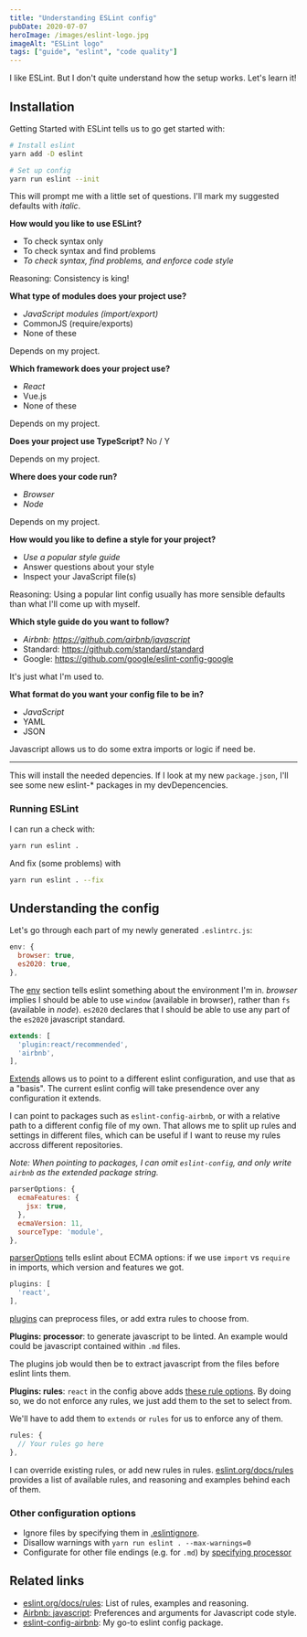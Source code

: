 ```yaml
---
title: "Understanding ESLint config"
pubDate: 2020-07-07
heroImage: /images/eslint-logo.jpg
imageAlt: "ESLint logo"
tags: ["guide", "eslint", "code quality"]
---
```


I like ESLint. But I don't quite understand how the setup works. Let's learn it!

## Installation

Getting Started with ESLint tells us to go get started with:

```bash
# Install eslint
yarn add -D eslint

# Set up config
yarn run eslint --init
```

This will prompt me with a little set of questions. I'll mark my suggested defaults with _italic_.

**How would you like to use ESLint?**
- To check syntax only
- To check syntax and find problems
- _To check syntax, find problems, and enforce code style_

Reasoning: Consistency is king!

**What type of modules does your project use?**
- _JavaScript modules (import/export)_
- CommonJS (require/exports)
- None of these

Depends on my project.

**Which framework does your project use?**
- _React_
- Vue.js
- None of these

Depends on my project.

**Does your project use TypeScript?**  No / Y

Depends on my project.

**Where does your code run?**
- _Browser_
- _Node_

Depends on my project.

**How would you like to define a style for your project?**
- _Use a popular style guide_
- Answer questions about your style
- Inspect your JavaScript file(s)

Reasoning: Using a popular lint config usually has more sensible defaults than what I'll come up with myself.

**Which style guide do you want to follow?**
- _Airbnb: https://github.com/airbnb/javascript_
- Standard: https://github.com/standard/standard
- Google: https://github.com/google/eslint-config-google

It's just what I'm used to.

**What format do you want your config file to be in?**
- _JavaScript_
- YAML
- JSON

Javascript allows us to do some extra imports or logic if need be.

***

This will install the needed depencies. If I look at my new `package.json`, I'll see some new eslint-* packages in my devDepencencies.

### Running ESLint

I can run a check with:
```bash
yarn run eslint .
```

And fix (some problems) with
```bash
yarn run eslint . --fix
```

## Understanding the config

Let's go through each part of my newly generated `.eslintrc.js`:

```js
env: {
  browser: true,
  es2020: true,
},
```
The [env](https://eslint.org/docs/user-guide/configuring#specifying-environments) section tells eslint something about the environment I'm in. _browser_ implies I should be able to use `window` (available in browser), rather than `fs` (available in _node_). `es2020` declares that I should be able to use any part of the `es2020` javascript standard.

```js
extends: [
  'plugin:react/recommended',
  'airbnb',
],
```

[Extends](https://eslint.org/docs/user-guide/configuring#using-a-configuration-file) allows us to point to a different eslint configuration, and use that as a "basis". The current eslint config will take presendence over any configuration it extends.

I can point to packages such as `eslint-config-airbnb`, or with a relative path to a different config file of my own. That allows me to split up rules and settings in different files, which can be useful if I want to reuse my rules accross different repositories.

_Note: When pointing to packages, I can omit `eslint-config`, and only write `airbnb` as the extended package string._

```js
parserOptions: {
  ecmaFeatures: {
    jsx: true,
  },
  ecmaVersion: 11,
  sourceType: 'module',
},
```

[parserOptions](https://eslint.org/docs/user-guide/configuring#specifying-parser-options) tells eslint about ECMA options: if we use `import` vs `require` in imports, which version and features we got.


```js
plugins: [
  'react',
],
```

[plugins](https://eslint.org/docs/user-guide/configuring#specifying-parser-options) can preprocess files, or add extra rules to choose from.

**Plugins: processor**: to generate javascript to be linted. An example would could be javascript contained within `.md` files.

The plugins job would then be to extract javascript from the files before eslint lints them.

**Plugins: rules**: `react` in the config above adds [these rule options](https://github.com/yannickcr/eslint-plugin-react). By doing so, we do not enforce any rules, we just add them to the set to select from.

We'll have to add them to `extends` or `rules` for us to enforce any of them.


```js
rules: {
  // Your rules go here
},
```

I can override existing rules, or add new rules in rules. [eslint.org/docs/rules](https://eslint.org/docs/rules/) provides a list of available rules, and reasoning and examples behind each of them.

### Other configuration options
- Ignore files by specifying them in [.eslintignore](https://eslint.org/docs/user-guide/configuring#eslintignore).
- Disallow warnings with `yarn run eslint . --max-warnings=0`
- Configurate for other file endings (e.g. for `.md`) by [specifying processor](https://eslint.org/docs/user-guide/configuring#eslintignore)


## Related links
- [eslint.org/docs/rules](https://eslint.org/docs/rules/): List of rules, examples and reasoning.
- [Airbnb: javascript](https://github.com/airbnb/javascript): Preferences and arguments for Javascript code style.
- [eslint-config-airbnb](https://github.com/airbnb/javascript/tree/master/packages/eslint-config-airbnb): My go-to eslint config package.

